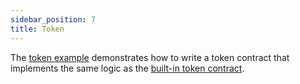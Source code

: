 ```yaml
---
sidebar_position: 7
title: Token
---
```


The [token example] demonstrates how to write a token contract that implements the same logic as the [built-in token contract].

[token example]: https://github.com/stellar/soroban-token-contract/tree/v0.0.4/
[built-in token contract]: ../built-in-contracts/token-contract.mdx
